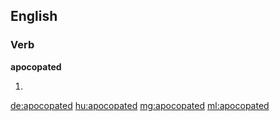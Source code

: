 ==English==

===Verb===
'''apocopated'''

# {{past of|apocopate}}

[[de:apocopated]]
[[hu:apocopated]]
[[mg:apocopated]]
[[ml:apocopated]]